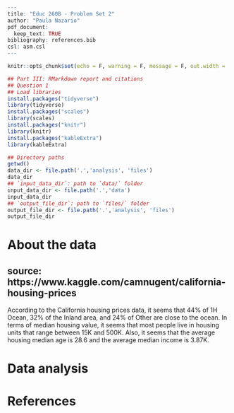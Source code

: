 ```r
---
title: "Educ 260B - Problem Set 2"
author: "Paula Nazario"
pdf_document:
  keep_text: TRUE
bibliography: references.bib
csl: asm.csl
---

knitr::opts_chunk$set(echo = F, warning = F, message = F, out.width = '75%', fig.align = 'center')

## Part III: RMarkdown report and citations
## Question 1
## Load libraries
install.packages("tidyverse")
library(tidyverse)
install.packages("scales")
library(scales)
install.packages("knitr")
library(knitr)
install.packages("kableExtra")
library(kableExtra)

## Directory paths
getwd()
data_dir <- file.path('.','analysis', 'files')
data_dir
## `input_data_dir`: path to `data/` folder
input_data_dir <- file.path('.','data') 
input_data_dir
## `output_file_dir`: path to `files/` folder
output_file_dir <- file.path('.','analysis', 'files') 
output_file_dir
```


# About the data
## source: https://www.kaggle.com/camnugent/california-housing-prices 
According to the California housing prices data, it seems that 44% of 1H Ocean,
32% of the Inland area, and 24% of Other are close to the ocean. In terms of median housing
value, it seems that most people live in housing units that range between 15K and 500K. Also, 
it seems that the average housing median age is 28.6 and the average median income is 3.87K. 

# Data analysis



# References


